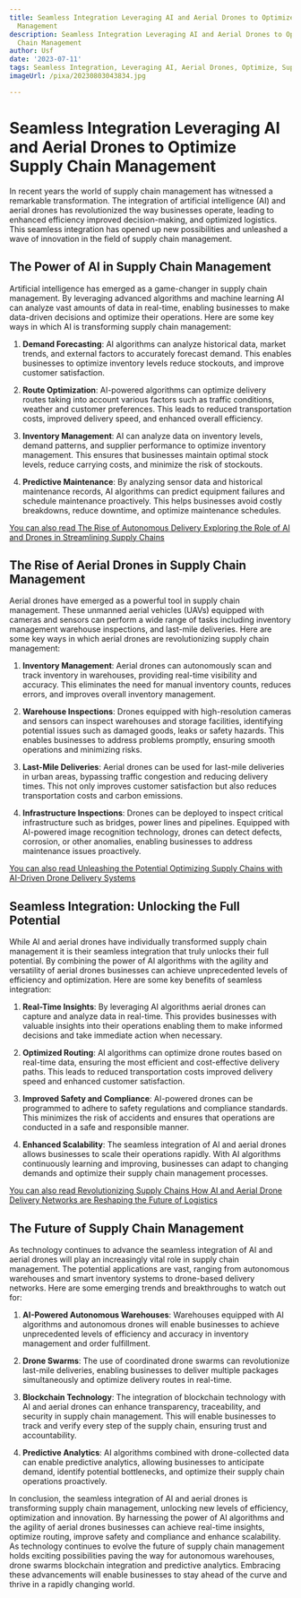 ```yaml
---
title: Seamless Integration Leveraging AI and Aerial Drones to Optimize Supply Chain
  Management
description: Seamless Integration Leveraging AI and Aerial Drones to Optimize Supply
  Chain Management
author: Usf
date: '2023-07-11'
tags: Seamless Integration, Leveraging AI, Aerial Drones, Optimize, Supply Chain Management
imageUrl: /pixa/20230803043834.jpg

---
```

# Seamless Integration Leveraging AI and Aerial Drones to Optimize Supply Chain  Management

In  recent years the world of supply chain management has witnessed a remarkable transformation. The integration of artificial intelligence (AI) and aerial drones has revolutionized the way businesses operate, leading to enhanced  efficiency improved decision-making, and optimized logistics. This seamless integration has opened up new possibilities and unleashed  a  wave of innovation in the field of supply chain management.

## The Power  of AI in Supply Chain Management

Artificial  intelligence  has emerged as a game-changer in supply chain management.  By leveraging advanced  algorithms and machine learning AI can analyze vast amounts of data in real-time,  enabling businesses to make data-driven decisions and optimize their operations. Here are some key ways in which AI is transforming supply chain management:

1. **Demand Forecasting**: AI algorithms can analyze historical data, market trends, and external factors to accurately forecast demand. This enables businesses to optimize inventory levels  reduce stockouts, and improve customer satisfaction.

2. **Route  Optimization**: AI-powered algorithms can optimize delivery routes taking into account various factors such as traffic conditions, weather and customer preferences. This leads to reduced transportation  costs, improved delivery  speed, and enhanced  overall  efficiency.

3. **Inventory  Management**:  AI can analyze data on inventory levels, demand patterns, and supplier performance to optimize inventory management. This ensures that businesses maintain optimal stock levels, reduce carrying costs, and minimize the risk of stockouts.

4. **Predictive Maintenance**:  By analyzing sensor data and historical maintenance  records, AI algorithms can predict equipment failures and schedule maintenance proactively. This helps businesses avoid costly breakdowns, reduce downtime, and optimize maintenance schedules.

[You can also read  The Rise of Autonomous Delivery Exploring the  Role of AI and Drones  in Streamlining Supply Chains](The%20Rise%20of%20Autonomous%20Delivery%20Exploring%20the%20Role%20of%20AI%20and%20Drones%20in%20Streamlining%20Supply%20Chains)


## The Rise of Aerial Drones in Supply  Chain Management

Aerial drones have emerged as a  powerful tool in supply chain  management. These unmanned aerial  vehicles (UAVs)  equipped with cameras and sensors can perform  a wide range of tasks including inventory management warehouse inspections, and last-mile deliveries. Here  are some key ways in which aerial drones are revolutionizing supply chain management:

1. **Inventory Management**:  Aerial drones can autonomously scan and track inventory in warehouses,  providing real-time visibility  and accuracy. This eliminates the need for manual  inventory counts, reduces errors, and improves overall inventory management.

2. **Warehouse Inspections**: Drones equipped with high-resolution cameras and sensors  can inspect warehouses  and storage facilities, identifying potential issues such as damaged goods, leaks or safety hazards. This enables businesses to address  problems promptly, ensuring smooth operations and minimizing risks.

3. **Last-Mile Deliveries**: Aerial drones can be used for last-mile deliveries in urban areas, bypassing traffic congestion and reducing delivery times. This not only improves customer satisfaction but also reduces  transportation costs and carbon emissions.

4. **Infrastructure Inspections**:  Drones can be deployed to inspect critical infrastructure such as bridges, power lines and pipelines.  Equipped with AI-powered  image recognition technology, drones can detect defects, corrosion, or other  anomalies,  enabling businesses to address maintenance issues proactively.

[You can also read Unleashing the Potential Optimizing Supply Chains with AI-Driven Drone  Delivery Systems](Unleashing%20the%20Potential%20Optimizing%20Supply%20Chains%20with%20AI-Driven%20Drone%20Delivery%20Systems)


## Seamless  Integration: Unlocking the Full Potential

While AI and aerial drones have individually transformed supply  chain management it is their seamless integration that truly unlocks their full potential. By combining the power of AI algorithms with the  agility and versatility of aerial drones businesses  can achieve unprecedented levels of efficiency and optimization. Here are some  key  benefits of seamless integration:

1. **Real-Time Insights**: By leveraging AI algorithms aerial drones can capture and analyze data in real-time. This provides businesses with valuable insights into their operations  enabling them to make informed decisions and take immediate action when necessary.

2. **Optimized Routing**: AI algorithms can optimize drone routes based on real-time data, ensuring the most efficient and cost-effective delivery paths.  This leads to reduced transportation costs improved  delivery speed and enhanced customer satisfaction.

3. **Improved Safety and Compliance**: AI-powered drones can be programmed to adhere  to  safety regulations and compliance standards. This minimizes the risk of accidents and ensures that operations are conducted in a safe and responsible manner.

4. **Enhanced Scalability**: The seamless integration  of AI  and aerial drones allows businesses to scale their operations rapidly. With AI algorithms continuously learning and improving,  businesses can adapt  to changing demands and optimize  their supply chain management processes.

[You can also read Revolutionizing Supply Chains  How AI and Aerial Drone Delivery Networks  are Reshaping the  Future of Logistics](Revolutionizing%20Supply%20Chains%20How%20AI%20and%20Aerial%20Drone%20Delivery%20Networks%20are%20Reshaping%20the%20Future%20of%20Logistics)


## The  Future of  Supply Chain Management

As technology continues to advance the seamless integration of AI and aerial drones will play an increasingly vital role in  supply chain management. The potential applications  are vast, ranging from autonomous warehouses and smart inventory systems to drone-based delivery networks. Here are some  emerging trends and breakthroughs to watch out for:

1. **AI-Powered Autonomous Warehouses**: Warehouses equipped  with AI algorithms and autonomous drones will enable businesses to achieve  unprecedented levels of efficiency and accuracy  in inventory management and order fulfillment.

2.  **Drone  Swarms**: The  use of coordinated drone swarms can revolutionize last-mile deliveries, enabling businesses to deliver multiple packages simultaneously and optimize delivery routes in real-time.

3. **Blockchain Technology**: The integration of blockchain technology with AI and aerial drones can enhance transparency, traceability, and security in supply chain management. This will enable businesses to track and verify every  step of the  supply chain, ensuring  trust and accountability.

4. **Predictive Analytics**: AI  algorithms  combined with drone-collected data can enable  predictive analytics, allowing businesses to anticipate demand, identify potential bottlenecks, and optimize their supply chain operations  proactively.

In conclusion, the seamless integration of AI and aerial drones is transforming supply chain management, unlocking new levels of efficiency, optimization and innovation. By harnessing the power of AI algorithms  and  the agility of  aerial  drones businesses can  achieve real-time  insights, optimize routing,  improve safety and  compliance and enhance scalability. As technology  continues to evolve the future of  supply chain management  holds  exciting  possibilities paving the way for autonomous warehouses, drone swarms blockchain integration and predictive  analytics. Embracing  these advancements will enable businesses to stay ahead of the curve and thrive in a rapidly changing  world.